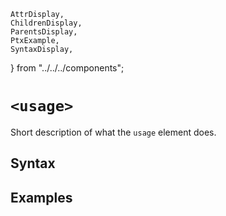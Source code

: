     AttrDisplay,
    ChildrenDisplay,
    ParentsDisplay,
    PtxExample,
    SyntaxDisplay,
} from "../../../components";

# `<usage>`

Short description of what the `usage` element does.

## Syntax

<SyntaxDisplay name="usage" />

## Examples

    